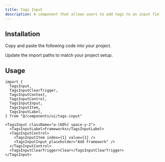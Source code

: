 ```yaml
---
title: Tags Input
description: A component that allows users to add tags to an input field.
---
```


<ComponentPreview name="tags-input-demo" />

## Installation

<ComponentInstall>

<Fragment slot="manual">

<Steps>

<Step>Copy and paste the following code into your project.</Step>

<ComponentSource component="tags-input" />

<Step>Update the import paths to match your project setup.</Step>

</Steps>

</Fragment>

</ComponentInstall>

## Usage

```tsx
import {
  TagsInput,
  TagsInputClearTrigger,
  TagsInputContext,
  TagsInputControl,
  TagsInputInput,
  TagsInputItem,
  TagsInputLabel,
} from "@/components/ui/tags-input"
```

```tsx
<TagsInput className="w-[60%] space-y-2">
  <TagsInputLabel>Frameworks</TagsInputLabel>
  <TagsInputControl>
    <TagsInputItem index={1} value={1} />
    <TagsInputInput placeholder="Add Framework" />
  </TagsInputControl>
  <TagsInputClearTrigger>Clear</TagsInputClearTrigger>
</TagsInput>
```
